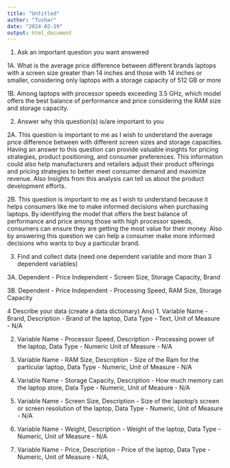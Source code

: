 ```yaml
---
title: "Untitled"
author: "Tushar"
date: "2024-02-19"
output: html_document
---
```


1. Ask an important question you want answered 

1A. What is the average price difference between different brands laptops with a screen size greater than 14 inches and those with 14 inches or smaller, considering only laptops with a storage capacity of 512 GB or more  

1B. Among laptops with processor speeds exceeding 3.5 GHz, which model offers the best balance of performance and price considering the RAM size and storage capacity.

2. Answer why this question(s) is/are important to you

2A. This question is important to me as I wish to understand the average price difference between with different screen sizes and storage capacities. Having  an answer to this question can provide valuable insights for pricing strategies, product positioning, and consumer preferences.  This information could also help manufacturers and retailers adjust their product offerings and pricing strategies to better meet consumer demand and maximize revenue. Also Insights from this analysis can tell us about the product development efforts.

2B. This question is important to me as I wish to understand because it helps consumers like me to  make informed decisions when purchasing laptops. By identifying the model that offers the best balance of performance and price among those with high processor speeds, consumers can ensure they are getting the most value for their money. Also by answering this question we can help a consumer make more informed decisions who wants to buy a particular brand.

3. Find and collect data (need one dependent variable and more than 3 dependent variables)

3A. Dependent - Price
    Independent - Screen Size, Storage Capacity, Brand
    
3B. Dependent - Price                                                                                                  Independent - Processing Speed, RAM Size, Storage Capacity

4 Describe your data (create a data dictionary)
Ans) 
1. Variable Name - Brand,
Description - Brand of the laptop,
Data Type - Text,
Unit of Measure - N/A
        
2. Variable Name - Processor Speed,
Description - Processing power of the laptop,
Data Type - Numeric
Unit of Measure - N/A
        
3. Variable Name - RAM Size,
Description - Size of the Ram for the particular laptop,
Data Type - Numeric,
Unit of Measure - N/A
      
4. Variable Name - Storage Capacity,
Description - How much memory can the laptop store,
Data Type - Numeric,
Unit of Measure - N/A
     
5. Variable Name - Screen Size,
Description - Size of the lapotop's screen or screen resolution of the laptop,
Data Type - Numeric,
Unit of Measure - N/A

6. Variable Name - Weight,
Description - Weight of the laptop,
Data Type - Numeric,
Unit of Measure - N/A

7. Variable Name - Price,
Description - Price of the laptop,
Data Type - Numeric,
Unit of Measure - N/A,